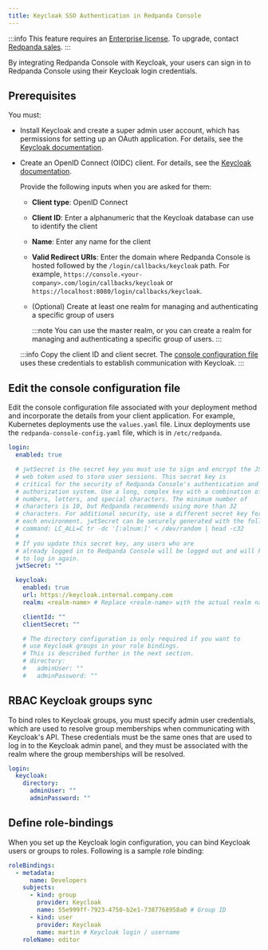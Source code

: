 ```yaml
---
title: Keycloak SSO Authentication in Redpanda Console
---
```


<head>
    <meta name="title" content="Keycloak SSO Authentication in Redpanda Console | Redpanda Docs"/>
    <meta name="description" content="Configure authentication with external identity providers in Redpanda Console."/>
    <link rel="canonical" href="https://docs.redpanda.com/docs/manage/security/console/keycloak" />
</head>

:::info
This feature requires an [Enterprise license](../../../../get-started/licenses). To upgrade, contact [Redpanda sales](https://redpanda.com/try-redpanda?section=enterprise-cloud).
:::

By integrating Redpanda Console with Keycloak, your users can sign in to Redpanda Console using their Keycloak login credentials.

## Prerequisites

You must:

- Install Keycloak and create a super admin user account, which has permissions for setting up an OAuth application. For details, see the [Keycloak documentation](https://www.keycloak.org/guides).

- Create an OpenID Connect (OIDC) client. For details, see the [Keycloak documentation](https://www.keycloak.org/docs/latest/server_admin/index.html#proc-creating-oidc-client_server_administration_guide).

  Provide the following inputs when you are asked for them:

    - **Client type**: OpenID Connect

    - **Client ID**: Enter a alphanumeric that the Keycloak database can use to identify the client

    - **Name**: Enter any name for the client

    - **Valid Redirect URIs**: Enter the domain where Redpanda Console is hosted followed by the `/login/callbacks/keycloak` path. For example, `https://console.<your-company>.com/login/callbacks/keycloak` or `https://localhost:8080/login/callbacks/keycloak`.

    - (Optional) Create at least one realm for managing and authenticating a specific group of users

      :::note
      You can use the master realm, or you can create a realm for managing and authenticating a specific group of users.
      :::

  :::info
  Copy the client ID and client secret. The [console configuration file](#edit-the-console-configuration-file) uses these credentials to establish communication with Keycloak.
  :::

## Edit the console configuration file

Edit the console configuration file associated with your deployment method and incorporate the details from your client application. For example, Kubernetes deployments use the `values.yaml` file. Linux deployments use the `redpanda-console-config.yaml` file, which is in `/etc/redpanda`.

```yaml
login:
  enabled: true

  # jwtSecret is the secret key you must use to sign and encrypt the JSON
  # web token used to store user sessions. This secret key is
  # critical for the security of Redpanda Console's authentication and
  # authorization system. Use a long, complex key with a combination of
  # numbers, letters, and special characters. The minimum number of
  # characters is 10, but Redpanda recommends using more than 32
  # characters. For additional security, use a different secret key for
  # each environment. jwtSecret can be securely generated with the following
  # command: LC_ALL=C tr -dc '[:alnum:]' < /dev/random | head -c32
  #
  # If you update this secret key, any users who are
  # already logged in to Redpanda Console will be logged out and will have
  # to log in again.
  jwtSecret: ""

  keycloak:
    enabled: true
    url: https://keycloak.internal.company.com
    realm: <realm-name> # Replace <realm-name> with the actual realm name.

    clientId: ""
    clientSecret: ""

    # The directory configuration is only required if you want to
    # use Keycloak groups in your role bindings.
    # This is described further in the next section.
    # directory:
    #   adminUser: ""
    #   adminPassword: ""
```

## RBAC Keycloak groups sync

To bind roles to Keycloak groups, you must specify admin user credentials, which are used to resolve group memberships when communicating with Keycloak's API. These credentials must be the same ones that are used to log in to the Keycloak admin panel, and they must be associated with the realm where the group memberships will be resolved.

```yaml
login:
  keycloak:
    directory:
      adminUser: ""
      adminPassword: ""
```

## Define role-bindings

When you set up the Keycloak login configuration, you can bind Keycloak users or groups to roles. Following is a sample
role binding:

```yaml
roleBindings:
  - metadata:
      name: Developers
    subjects:
      - kind: group
        provider: Keycloak
        name: 55e999ff-7923-4750-b2e1-7387768958a0 # Group ID
      - kind: user
        provider: Keycloak
        name: martin # Keycloak login / username
    roleName: editor
```
